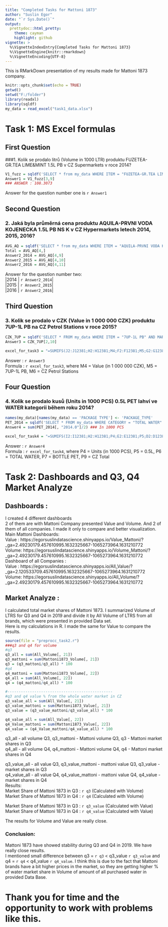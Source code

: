 ---
title: "Completed Tasks for Mattoni 1873"
author: "Suslin Egor"
date: "`r Sys.Date()`"
output:
  prettydoc::html_pretty:
    theme: cayman
    highlight: github
vignette: >
  %\VignetteIndexEntry{Completed Tasks for Mattoni 1873}
  %\VignetteEngine{knitr::rmarkdown}
  %\VignetteEncoding{UTF-8}
---

This is RMarkDown presentation of my results made for Mattoni 1873 company.
```{r setup, include=FALSE}
knitr::opts_chunk$set(echo = TRUE)
getwd()
setwd("F:/folder")
library(readxl)
library(sqldf)
my_data = read_excel("task1_data.xlsx")
```
# Task 1: MS Excel formulas
## First Question
###1. Kolik se prodalo litrů (Volume in 1000 LTR) produktu FUZETEA-GR.TEA LIME&MINT 1.5L PB v CZ Supermarkets v roce 2014?
```{r}
V1_fuzz = sqldf('SELECT * from my_data WHERE ITEM = "FUZETEA-GR.TEA LIME&MINT 1.5L PB" AND MARKET = "CZ Hypermarkets"' )
Answer1 = V1_fuzz[3,9]
### ANSWER : 108.3073
```
Answer for the question number one is `r Answer1`


## Second Question 
### 2. Jaká byla průměrná cena produktu AQUILA-PRVNI VODA KOJENECKA 1.5L PB NS K v CZ Hypermarkets letech 2014, 2015, 2016?
```{r}
AVG_AQ = sqldf('SELECT * from my_data WHERE ITEM = "AQUILA-PRVNI VODA KOJENECKA 1.5L PB NS K" AND MARKET = "CZ Hypermarkets"' )
Total = AVG_AQ[4,]
Answer2_2014 = AVG_AQ[4,9]
Answer2_2015 = AVG_AQ[4,10]
Answer2_2016 = AVG_AQ[4,11]
```
Answer for the question number two:  
|2014 | `r Answer2_2014`|  
|2015 | `r Answer2_2015`|  
|2016 | `r Answer2_2016`|  


## Third Question
### 3. Kolik se prodalo v CZK (Value in 1 000 000 CZK) produktu 7UP-1L PB na CZ Petrol Stations v roce 2015?

```{r}
CZK_7UP = sqldf('SELECT * FROM my_data WHERE ITEM = "7UP-1L PB" AND MARKET = "CZ Petrol Stations"')
Answer3 = CZK_7UP[2,10]
```
```{r, include=FALSE}
excel_for_task3 = "=SUMIFS(J2:J12381;H2:H12381;M4;F2:F12381;M5;G2:G12381;M6)"
```
Answer : `r Answer3`  
Formula : `r excel_for_task3`, where M4 = Value (in 1 000 000 CZK), M5 = 7UP-1L PB, M6 = CZ Petrol Stations


## Four Question
### 4. Kolik se prodalo kusů (Units in 1000 PCS) 0.5L PET lahví ve WATER kategorii během roku 2014?

```{r}
names(my_data)[names(my_data) == 'PACKAGE TYPE'] <- 'PACKAGE_TYPE'
PET_2014 = sqldf('SELECT * FROM my_data WHERE CATEGORY = "TOTAL WATER" AND PACKAGE_TYPE = "BOTTLE PET" AND SIZE = "0.5L" AND FACT = "Units (in 1000 PCS)"')
Answer4 = sum(PET_2014[, "2014.0"]/2) ### In 1000 PCS
```
```{r, include=FALSE}
excel_for_task4 = "=SUMIFS(I2:I12381;H2:H12381;P4;E2:E12381;P5;D2:D12381;P7;A2:A12381;P6;G2:G12381;P9)"
```
Answer : `r Answer4`  
Formula : `r excel_for_task4`, where P4 = Units (in 1000 PCS), P5 = 0.5L, P6 = TOTAL WATER, P7 = BOTTLE PET, P9 = CZ Total


# Task 2: Dashboards and Q3, Q4 Market Analyze
## Dashboards :  

I created 4 different dashboards  
2 of them are with Mattoni Company presented Value and Volume.
And 2 of them of all companies. I made it only to compare and better visualization.  
Main Mattoni Dashboards:  
  Value : https://egorsuslindatascience.shinyapps.io/Value_Mattoni/?_ga=2.49230179.457610995.1632325667-1065273964.1631210772   
  Volume: https://egorsuslindatascience.shinyapps.io/Volume_Mattoni/?_ga=2.49230179.457610995.1632325667-1065273964.1631210772  
Dashboard of all Companies :  
  Value : https://egorsuslindatascience.shinyapps.io/All_Value/?_ga=2.120533709.457610995.1632325667-1065273964.1631210772   
  Volume: https://egorsuslindatascience.shinyapps.io/All_Volume/?_ga=2.49230179.457610995.1632325667-1065273964.1631210772  

## Market Analyze : 

I calculated total market shares of Mattoni 1873. I summarized Volume of LTRS for Q3 and Q4 in 2019 and divide it by All Volume of LTRS from all brands, which were presented in provided Data set.  
Here is my calculations in R. I made the same for Value to compare the results.
```{r, include=TRUE}
source(file = "preprocc_task2.r")
###q3 and q4 for volume
#q3
q3_all = sum(All_Volume[, 21])
q3_mattoni = sum(Mattoni1873_Volume[, 21])
q3 = (q3_mattoni/q3_all) * 100
#q4
q4_mattoni = sum(Mattoni1873_Volume[, 22])
q4_all = sum(All_Volume[, 22])
q4 = (q4_mattoni/q4_all) * 100

#-----------------------------------------------
#q3 and q4 value % from the whole water market in CZ
q3_value_all = sum(All_Value[, 21])
q3_value_mattoni = sum(Mattoni1873_Value[, 21])  
q3_value = (q3_value_mattoni/q3_value_all) * 100

q4_value_all = sum(All_Value[, 22])
q4_Value_mattoni = sum(Mattoni1873_Value[, 22])
q4_value = (q4_Value_mattoni/q4_value_all) * 100

```
q3_all - all volume Q3, q3_mattoni - Mattoni volume Q3, q3 - Mattoni market shares in Q3  
q4_all - all volume Q4, q4_mattoni - Mattoni volume Q4, q4 - Mattoni market shares in Q4  
  
q3_value_all - all value Q3, q3_value_mattoni - mattoni value Q3, q3_value - market shares in Q3  
q4_value_all - all value Q4, q4_value_mattoni - mattoni value Q4, q4_value - market shares in Q4  
Results:  
  Market Share of Mattoni 1873 in Q3 : `r q3` (Calculated with Volume)  
  Market Share of Mattoni 1873 in Q4 : `r q4` (Calculated with Volume)  
  
  Market Share of Mattoni 1873 in Q3 : `r q3_value` (Calculated with Value)  
  Market Share of Mattoni 1873 in Q4 : `r q4_value` (Calculated with Value)  

The results for Volume and Value are really close.
  

### Conclusion:  

Mattoni 1873 have showed stability during Q3 and Q4 in 2019. We have really close results.  
I mentioned small difference between q3 = `r q3` < q3_value `r q3_value` and q4 = `r q4` < q4_value `r q4_value`. I think this is due to the fact that Mattoni brands have a bit higher prices in the market, so they are getting higher % of water market share in Volume of amount of all purchased water in provided Data Base.

# Thank you for time and the opportunity to work with problems like this.
